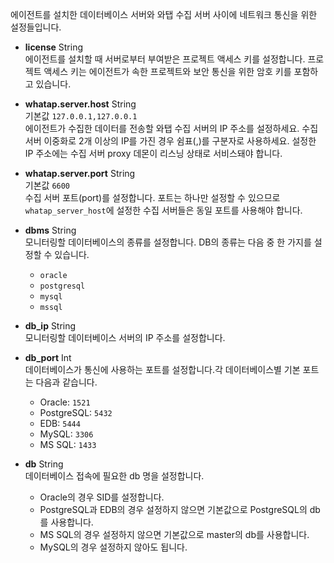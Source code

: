 에이전트를 설치한 데이터베이스 서버와 와탭 수집 서버 사이에 네트워크 통신을 위한 설정들입니다.

* **license** <span class='type'>String</span><br/>
에이전트를 설치할 때 서버로부터 부여받은 프로젝트 액세스 키를 설정합니다. 프로젝트 액세스 키는 에이전트가 속한 프로젝트와 보안 통신을 위한 암호 키를 포함하고 있습니다.

* **whatap.server.host** <span class='type'>String</span><br/>기본값 `127.0.0.1,127.0.0.1`<br/>
에이전트가 수집한 데이터를 전송할 와탭 수집 서버의 IP 주소를 설정하세요. 수집 서버 이중화로 2개 이상의 IP를 가진 경우 쉼표(,)를 구분자로 사용하세요. 설정한 IP 주소에는 수집 서버 proxy 데몬이 리스닝 상태로 서비스돼야 합니다.

* **whatap.server.port** <span class='type'>String</span><br/>기본값 `6600`<br/>
수집 서버 포트(port)를 설정합니다. 포트는 하나만 설정할 수 있으므로 `whatap_server_host`에 설정한 수집 서버들은 동일 포트를 사용해야 합니다.

* **dbms** <span class='type'>String</span><br/>
모니터링할 데이터베이스의 종류를 설정합니다. DB의 종류는 다음 중 한 가지를 설정할 수 있습니다. 
  * `oracle`
  * `postgresql`
  * `mysql`
  * `mssql`

* **db_ip** <span class='type'>String</span><br/>
모니터링할 데이터베이스 서버의 IP 주소를 설정합니다.

* **db_port** <span class='type'>Int</span><br/>
데이터베이스가 통신에 사용하는 포트를 설정합니다.각 데이터베이스별 기본 포트는 다음과 같습니다.
  * Oracle: `1521`
  * PostgreSQL: `5432`
  * EDB: `5444`
  * MySQL: `3306`
  * MS SQL: `1433`

* **db** <span class='type'>String</span><br/>
데이터베이스 접속에 필요한 db 명을 설정합니다. 
  * Oracle의 경우 SID를 설정합니다.
  * PostgreSQL과 EDB의 경우 설정하지 않으면 기본값으로 PostgreSQL의 db를 사용합니다.
  * MS SQL의 경우 설정하지 않으면 기본값으로 master의 db를 사용합니다.
  * MySQL의 경우 설정하지 않아도 됩니다.